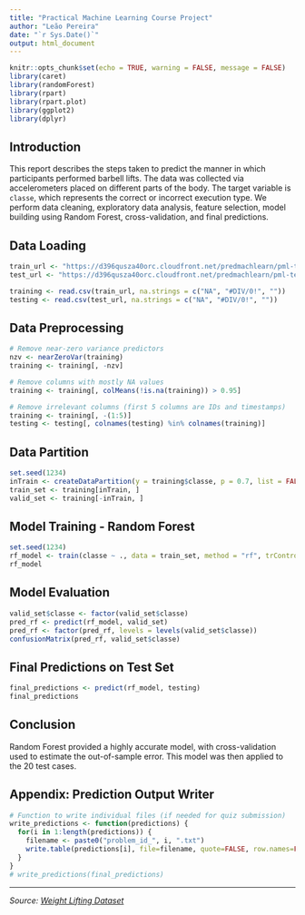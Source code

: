 ```yaml
---
title: "Practical Machine Learning Course Project"
author: "Leão Pereira"
date: "`r Sys.Date()`"
output: html_document
---
```


```r
knitr::opts_chunk$set(echo = TRUE, warning = FALSE, message = FALSE)
library(caret)
library(randomForest)
library(rpart)
library(rpart.plot)
library(ggplot2)
library(dplyr)
```

## Introduction

This report describes the steps taken to predict the manner in which participants performed barbell lifts. The data was collected via accelerometers placed on different parts of the body. The target variable is `classe`, which represents the correct or incorrect execution type. We perform data cleaning, exploratory data analysis, feature selection, model building using Random Forest, cross-validation, and final predictions.

## Data Loading

```r
train_url <- "https://d396qusza40orc.cloudfront.net/predmachlearn/pml-training.csv"
test_url <- "https://d396qusza40orc.cloudfront.net/predmachlearn/pml-testing.csv"

training <- read.csv(train_url, na.strings = c("NA", "#DIV/0!", ""))
testing <- read.csv(test_url, na.strings = c("NA", "#DIV/0!", ""))
```

## Data Preprocessing

```r
# Remove near-zero variance predictors
nzv <- nearZeroVar(training)
training <- training[, -nzv]

# Remove columns with mostly NA values
training <- training[, colMeans(!is.na(training)) > 0.95]

# Remove irrelevant columns (first 5 columns are IDs and timestamps)
training <- training[, -(1:5)]
testing <- testing[, colnames(testing) %in% colnames(training)]
```

## Data Partition

```r
set.seed(1234)
inTrain <- createDataPartition(y = training$classe, p = 0.7, list = FALSE)
train_set <- training[inTrain, ]
valid_set <- training[-inTrain, ]
```

## Model Training - Random Forest

```r
set.seed(1234)
rf_model <- train(classe ~ ., data = train_set, method = "rf", trControl = trainControl(method = "cv", number = 5))
rf_model
```

## Model Evaluation

```r
valid_set$classe <- factor(valid_set$classe)
pred_rf <- predict(rf_model, valid_set)
pred_rf <- factor(pred_rf, levels = levels(valid_set$classe))
confusionMatrix(pred_rf, valid_set$classe)
```

## Final Predictions on Test Set

```r
final_predictions <- predict(rf_model, testing)
final_predictions
```

## Conclusion

Random Forest provided a highly accurate model, with cross-validation used to estimate the out-of-sample error. This model was then applied to the 20 test cases.

## Appendix: Prediction Output Writer

```r
# Function to write individual files (if needed for quiz submission)
write_predictions <- function(predictions) {
  for(i in 1:length(predictions)) {
    filename <- paste0("problem_id_", i, ".txt")
    write.table(predictions[i], file=filename, quote=FALSE, row.names=FALSE, col.names=FALSE)
  }
}
# write_predictions(final_predictions)
```

---

*Source: [Weight Lifting Dataset](http://groupware.les.inf.puc-rio.br/har)*
